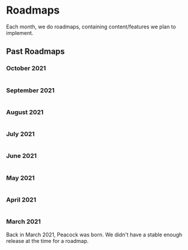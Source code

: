 
# Roadmaps

Each month, we do roadmaps, containing content/features we plan to implement.

## Past Roadmaps

### October 2021

<Image img={October2021Roadmap} />

### September 2021

<Image img={September2021Roadmap} />

### August 2021

<Image img={August2021Roadmap} />

### July 2021

<Image img={July2021Roadmap} />

### June 2021

<Image img={June2021Roadmap} />

### May 2021

<Image img={May2021Roadmap} />

### April 2021

<Image img={April2021Roadmap} />

### March 2021

Back in March 2021, Peacock was born.
We didn't have a stable enough release at the time for a roadmap.
